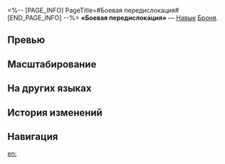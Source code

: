 <%-- [PAGE_INFO]
PageTitle=#Боевая передислокация#
[END_PAGE_INFO] --%>
{{Навык Инфобокс
|Название         = Боевая передислокация
|Изображение      = Навык Боевая передислокация.png
|Персонаж         = Броня
|Тип              = Навык
|Тэг              = Поддержка
|УронСтойк        = 
|ЭнергияГен       = 30
|Энергия          = 
|Длительность     = 
|Описание         = Снимает 1 {{Доп эффект|ослабление}} с союзника и позволяет ему выполнить действие немедленно, а также повышает его урон на {{Цвет|Выделенный|33%—72,6%}} на 1 ход.<br />Когда это умение используется на самой Броне, она не может совершить действие повторно.
|Свойство1        = 
|Масштабирование1 = 
}}
'''«Боевая передислокация»''' — [[Навык]] [[Броня]].

==Превью==
{{Превью
|Файл = Боевая передислокация Превью
}}

==Масштабирование==
{{Масштабирование навыка
|33%;36.3%;39.6%;42.9%;46.2%;49.5%;53.63%;57.75%;61.88%;66%;69.3%;72.6%;75.9%;79.2%;82.5%
}}

==На других языках==
{{На других языках
|en   = Combat Redeployment
|zhs  = 作战再部署
|zht  = 作戰再部署
|ja   = {{Rubi|作戦再展開|さくせんさいてんかい}}
|ko   = 작전 재배치
|es   = Reorganización del combate
|fr   = Redéploiement de combat
|ru   = Боевая передислокация
|th   = Combat Redeployment
|vi   = Tác Chiến Và Tái Bố Trí
|de   = Erneuter Kampfeinsatz
|id   = Combat Redeployment
|pt   = Redistribuição de Combate
}}

==История изменений==
{{История изменений|3.5}}

==Навигация==
{{Навык Навбокс|Броня}}

[[en:]]